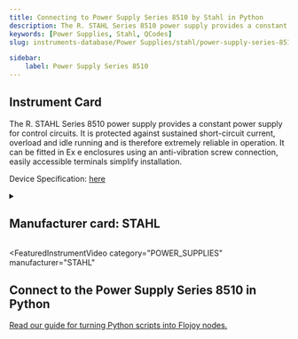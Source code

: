 ```yaml
---
title: Connecting to Power Supply Series 8510 by Stahl in Python
description: The R. STAHL Series 8510 power supply provides a constant power supply for control circuits. It is protected against sustained short-circuit current, overload and idle running and is therefore extremely reliable in operation. It can be fitted in Ex e enclosures using an anti-vibration screw connection, easily accessible terminals simplify installation.
keywords: [Power Supplies, Stahl, QCodes] 
slug: instruments-database/Power Supplies/stahl/power-supply-series-8510 

sidebar:
    label: Power Supply Series 8510 
---
```



## Instrument Card

The R. STAHL Series 8510 power supply provides a constant power supply for control circuits. It is protected against sustained short-circuit current, overload and idle running and is therefore extremely reliable in operation. It can be fitted in Ex e enclosures using an anti-vibration screw connection, easily accessible terminals simplify installation.



Device Specification: [here](https://r-stahl.com/fileadmin/tx_aimeos/Files/n_/gb/PO_PSS_105807_en_GB/ex-product-overview-power-supply-8510-en-gb-rstahl.pdf)

<details style={{ marginTop: "15px"}}>
<summary><h2 style={{display:'inline'}}>Manufacturer card: STAHL</h2></summary>

![STAHL](https://res.cloudinary.com/dhopxs1y3/image/upload/v1692373400/Instruments/Vendor%20Logos/Stahl.png)

R. Stahl **AG** is a listed provider of products, systems and services for [explosion protection](https://de-m-wikipedia-org.translate.goog/wiki/Explosionsschutz?_x_tr_sl=de&_x_tr_tl=en&_x_tr_hl=en&_x_tr_pto=nui) based [in ](https://de-m-wikipedia-org.translate.goog/wiki/Sitz_(juristische_Person)?_x_tr_sl=de&_x_tr_tl=en&_x_tr_hl=en&_x_tr_pto=nui)[Waldenburg](https://de-m-wikipedia-org.translate.goog/wiki/Waldenburg_(W%C3%BCrttemberg)?_x_tr_sl=de&_x_tr_tl=en&_x_tr_hl=en&_x_tr_pto=nui) in the [Hohenlohe district](https://de-m-wikipedia-org.translate.goog/wiki/Hohenlohekreis?_x_tr_sl=de&_x_tr_tl=en&_x_tr_hl=en&_x_tr_pto=nui) in [Baden-Württemberg](https://de-m-wikipedia-org.translate.goog/wiki/Baden-W%C3%BCrttemberg?_x_tr_sl=de&_x_tr_tl=en&_x_tr_hl=en&_x_tr_pto=nui) .

- Headquarters: Waldenburg, Germany
- Yearly Revenue (millions, USD): 270.7
- Vendor Website: [here](https://r-stahl.com/en/global/home/)

</details>


<FeaturedInstrumentVideo
  category="POWER_SUPPLIES"
  manufacturer="STAHL"
></FeaturedInstrumentVideo>

## Connect to the Power Supply Series 8510 in Python

[Read our guide for turning Python scripts into Flojoy nodes.](https://docs.flojoy.ai/contribution/blocks/custom-flojoy-block/)



<Tabs>
<TabItem value="Flojoy" label="Flojoy" className="flojoy-instrument-tabs">

<NodeCardCollection category="POWER_SUPPLIES" manufacturer="Stahl"></NodeCardCollection>

</TabItem>
</Tabs>